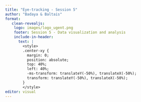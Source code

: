 ```yaml
---
title: "Eye-tracking - Session 5"
author: "Badaya & Baltais"
format: 
   clean-revealjs:
    logo: images/logo_ugent.png
    footer: Session 5 - Data visualization and analysis
    include-in-header: 
      text: |
        <style>
        .center-xy {
          margin: 0;
          position: absolute;
          top: 40%;
          left: 40%;
          -ms-transform: translateY(-50%), translateX(-50%);
          transform: translateY(-50%), translateX(-50%);
        }
        </style>
editor: visual
---
```

